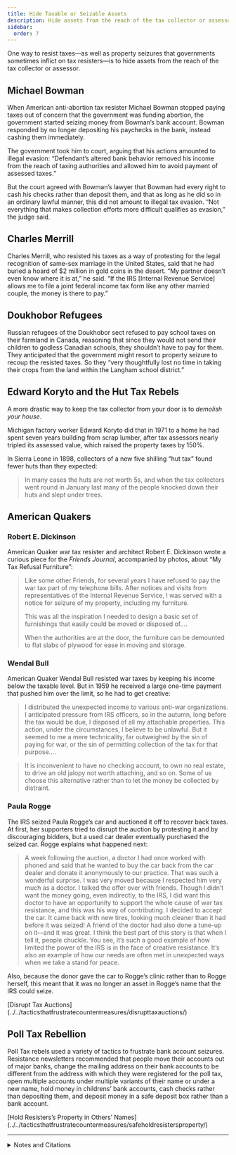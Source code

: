 ```yaml
---
title: Hide Taxable or Seizable Assets
description: Hide assets from the reach of the tax collector or assessor.
sidebar:
  order: 7
---
```


One way to resist taxes—as well as property seizures that governments sometimes inflict on tax resisters—is to hide assets from the reach of the tax collector or assessor.

## <Badge text="Example" size="medium" /> Michael Bowman

When American anti-abortion tax resister Michael Bowman stopped paying taxes out of concern that the government was funding abortion, the government started seizing money from Bowman’s bank account.
Bowman responded by no longer depositing his paychecks in the bank, instead cashing them immediately.

The government took him to court, arguing that his actions amounted to illegal evasion: “Defendant’s altered bank behavior removed his income from the reach of taxing authorities and allowed him to avoid payment of assessed taxes.”

But the court agreed with Bowman’s lawyer that Bowman had every right to cash his checks rather than deposit them, and that as long as he did so in an ordinary lawful manner, this did not amount to illegal tax evasion.
“Not everything that makes collection efforts more difficult qualifies as evasion,” the judge said.

## <Badge text="Example" size="medium" /> Charles Merrill

Charles Merrill, who resisted his taxes as a way of protesting for the legal recognition of same-sex marriage in the United States, said that he had buried a hoard of $2 million in gold coins in the desert.
“My partner doesn’t even know where it is at,” he said.
“If the IRS [Internal Revenue Service] allows me to file a joint federal income tax form like any other married couple, the money is there to pay.”

## <Badge text="Example" size="medium" /> Doukhobor Refugees

Russian refugees of the Doukhobor sect refused to pay school taxes on their farmland in Canada, reasoning that since they would not send their children to godless Canadian schools, they shouldn’t have to pay for them.
They anticipated that the government might resort to property seizure to recoup the resisted taxes.
So they “very thoughtfully lost no time in taking their crops from the land within the Langham school district.”

## <Badge text="Example" size="medium" /> Edward Koryto and the Hut Tax Rebels

A more drastic way to keep the tax collector from your door is to *demolish your house*.

Michigan factory worker Edward Koryto did that in 1971 to a home he had spent seven years building from scrap lumber, after tax assessors nearly tripled its assessed value, which raised the property taxes by 150%.

In Sierra Leone in 1898, collectors of a new five shilling “hut tax” found fewer huts than they expected:

> In many cases the huts are not worth 5s, and when the tax collectors went round in January last many of the people knocked down their huts and slept under trees.

## <Badge text="Example" size="medium" /> American Quakers

### Robert E. Dickinson

American Quaker war tax resister and architect Robert E. Dickinson wrote a curious piece for the <i>Friends Journal</i>, accompanied by photos, about “My Tax Refusal Furniture”:

> Like some other Friends, for several years I have refused to pay the war tax part of my telephone bills.
> After notices and visits from representatives of the Internal Revenue Service, I was served with a notice for seizure of my property, including my furniture.
>
> This was all the inspiration I needed to design a basic set of furnishings that easily could be moved or disposed of.…
>
> When the authorities are at the door, the furniture can be demounted to flat slabs of plywood for ease in moving and storage.

### Wendal Bull

American Quaker Wendal Bull resisted war taxes by keeping his income below the taxable level.
But in 1959 he received a large one-time payment that pushed him over the limit, so he had to get creative:

> I distributed the unexpected income to various anti-war organizations.
> I anticipated pressure from IRS officers, so in the autumn, long before the tax would be due, I disposed of all my attachable properties.
> This action, under the circumstances, I believe to be unlawful.
> But it seemed to me a mere technicality, far outweighed by the sin of paying for war, or the sin of permitting collection of the tax for that purpose.…

> It is inconvenient to have no checking account, to own no real estate, to drive an old jalopy not worth attaching, and so on.
> Some of us choose this alternative rather than to let the money be collected by distraint.

### Paula Rogge

The IRS seized Paula Rogge’s car and auctioned it off to recover back taxes.
At first, her supporters tried to disrupt the auction by protesting it and by discouraging bidders, but a used car dealer eventually purchased the seized car.
Rogge explains what happened next:

> A week following the auction, a doctor I had once worked with phoned and said that he wanted to buy the car back from the car dealer and donate it anonymously to our practice.
> That was such a wonderful surprise.
> I was very moved because I respected him very much as a doctor.
> I talked the offer over with friends.
> Though I didn’t want the money going, even indirectly, to the IRS, I did want this doctor to have an opportunity to support the whole cause of war tax resistance, and this was his way of contributing.
> I decided to accept the car.
> It came back with new tires, looking much cleaner than it had before it was seized!
> A friend of the doctor had also done a tune-up on it—and it was great.
> I think the best part of this story is that when I tell it, people chuckle.
> You see, it’s such a good example of how limited the power of the IRS is in the face of creative resistance.
> It’s also an example of how our needs are often met in unexpected ways when we take a stand for peace.

Also, because the donor gave the car to Rogge’s clinic rather than to Rogge herself, this meant that it was no longer an asset in Rogge’s name that the IRS could seize.

<Aside type="note" title="See also">
[Disrupt Tax Auctions](../../tacticsthatfrustratecountermeasures/disrupttaxauctions/)
</Aside>

## <Badge text="Example" size="medium" /> Poll Tax Rebellion

Poll Tax rebels used a variety of tactics to frustrate bank account seizures.
Resistance newsletters recommended that people move their accounts out of major banks, change the mailing address on their bank accounts to be different from the address with which they were registered for the poll tax, open multiple accounts under multiple variants of their name or under a new name, hold money in childrens’ bank accounts, cash checks rather than depositing them, and deposit money in a safe deposit box rather than a bank account.

<Aside type="note" title="See also">
[Hold Resisters’s Property in Others’ Names](../../tacticsthatfrustratecountermeasures/safeholdresistersproperty/)
</Aside>

---

<details>
<summary>Notes and Citations</summary>

* Bernstein, Maxine [“Man who cites opposition to abortion for not paying taxes wins Round 1 in court”](https://www.oregonlive.com/portland/2018/04/judges_tosses_out_felony_tax_e.html) <i>The Oregonian</i> 12 April 2018
* Roth, Daniel [“Christian man who is refusing to pay his federal taxes in opposition to abortion wins first court hurdle”](https://www.dailymail.co.uk/news/article-5614479/Devout-Christian-53-wins-against-federal-tax-evasion-case.html) <i>Daily Mail</i> 13 April 2018
* “Merrill Hides Gold Hoard” (press release from “Taxation Without Representation for Gay Couples”) 18 July 2008
* “Won’t Pay School Taxes” <i>The Montreal Gazette</i> 12 September 1906, p. 2
* Bennett, Piet [“House Torn Down In Protest of Taxes”](https://news.google.com/newspapers?id=BAAhAAAAIBAJ&sjid=C3QFAAAAIBAJ&pg=959,4590688&hl=en) <i>The [New London, Connecticut] Day</i> 25 May 1971, p. 5
* [“West African Trouble”](https://paperspast.natlib.govt.nz/newspapers/PBH18980422.2.20) <i>Poverty Bay Herald</i> 22 April 1898, p. 3
* Dickinson, Robert E. [“My Tax Refusal Furniture”](https://www.friendsjournal.org/wp-content/uploads/emember/downloads/1970/HC12-50472.pdf?page=145) <i>Friends Journal</i> 1 March 1970, p. 145
* Bull, Wendal “Refusing War Taxes” (letter) <i>Friends Journal</i> 1 May 1979, p. 18
* Van Haitsma, Susan “A Doctor’s Peace Testimony” <i>Friends Journal</i> Feb. 1994, pp. 10–12
* “How to Defeat the Poll Tax” [<i>Anti Poll Tax News</i>](https://www.thesparrowsnest.org.uk/collections/public_archive/10702.pdf) (Stockbridge/New Town Anti Poll Tax Group)

</details>
